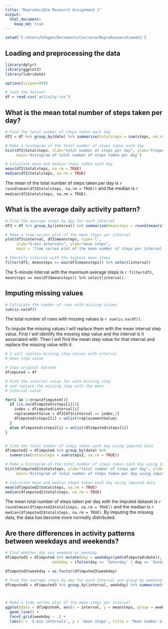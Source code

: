 ---
title: "Reproducible Research Assignment 1"
output:
  html_document:
    keep_md: true
---

```{r echo = FALSE}

setwd('C:/Users/kfagan/Documents/Coursera/ReproResearch/week2')

```

## Loading and preprocessing the data

```{r results='hide', message=FALSE, warning=FALSE}

library(dplyr)
library(ggplot2)
library(lubridate)

options(scipen=999)

# load the dataset
df = read.csv('activity.csv')
```

## What is the mean total number of steps taken per day?
```{r}
# Find the total number of steps taken each day
df2 = df %>% group_by(date) %>% summarise(totalsteps = sum(steps, na.rm = TRUE))

# Make a histogram of the total number of steps taken each day
hist(df2$totalsteps, xlab="total number of steps per day", ylab="frequency",
     main='Histogram of total number of steps taken per day')

# Calculate mean and median steps taken each day
mean(df2$totalsteps, na.rm = TRUE)
median(df2$totalsteps, na.rm = TRUE)
```
The mean of the total number of steps taken per day is `r round(mean(df2$totalsteps, na.rm = TRUE))`
and the median is `r median(df2$totalsteps, na.rm = TRUE)`.


## What is the average daily activity pattern?
```{r}

# Find the average steps by day for each interval
df3 = df %>% group_by(interval) %>% summarise(meansteps = round(mean(steps, na.rm = TRUE)))

# Make a time series plot of the mean steps per interval
plot(df3$interval, df3$meansteps, type='l',
     xlab="5-min intervals", ylab="mean steps",
     main = 'Time series plot of the mean number of steps per interval')

# Identify interval with the highest mean steps
filter(df3, meansteps == max(df3$meansteps)) %>% select(interval)
```

The 5-minute interval with the maximum average steps is `r filter(df3, meansteps == max(df3$meansteps)) %>% select(interval)`.


## Imputing missing values

```{r}
# Calculate the number of rows with missing values
sum(is.na(df))

```
The total number of rows with missing values is `r sum(is.na(df))`. 

To impute the missing values I will replace them with the mean interval step value. First I will identify the missing step value and the interval is it associated with. Then I will find the mean step value for that interval and replace the missing value with it.

```{r}

# I will replace missing step values with interval 
# mean step value

# Copy original dataset
dfimputed = df

# Find the interval value for each missing step 
# and replace the missing step with the mean
# interval value

for(i in 1:nrow(dfimputed)){
  if (is.na(dfimputed$steps[i])){
    index = dfimputed$interval[i]
    replacementValue = df3[df3$interval == index,2]
    dfimputed$steps2[i] = unlist(replacementValue)
  }
  else dfimputed$steps2[i] = unlist(dfimputed$steps[i])
}


# Find the total number of steps taken each day using imputed data
dfimputed2 = dfimputed %>% group_by(date) %>% 
  summarise(totalsteps = sum(steps2, na.rm = TRUE))

# Make a histogram of the total number of steps taken each day using imputed data
hist(dfimputed2$totalsteps, xlab="total number of steps per day", ylab="frequency",
     main='Histogram of total number of steps taken per day using imputed data')

# Calculate mean and median steps taken each day using imputed data
mean(dfimputed2$totalsteps, na.rm = TRUE)
median(dfimputed2$totalsteps, na.rm = TRUE)

```

The mean total number of steps taken per day with the imputed dataset is `r round(mean(dfimputed2$totalsteps, na.rm = TRUE))`
and the median is `r median(dfimputed2$totalsteps, na.rm = TRUE)`. By imputing the missing data, the data has become more normally distributed.


## Are there differences in activity patterns between weekdays and weekends?

```{r}

# Find whether day was weekend or weekday
dfimputed3 = dfimputed %>% mutate(day = weekdays(ymd(dfimputed$date)),
                     weekday = ifelse(day == 'Saturday' | day == 'Sunday', 'weekend','weekday'))

dfimputed3$weekday = as.factor(dfimputed3$weekday)

# Find the average steps by day for each interval and group by weekend or weekday
dfimputed4 = dfimputed3 %>% group_by(interval, weekday) %>% summarise(meansteps = mean(steps2, na.rm = TRUE))



# Make a time series plot of the mean steps per interval
ggplot(data = dfimputed4, aes(x = interval, y = meansteps, group = weekday)) +
  geom_line() +
  facet_grid(weekday ~ .) +
  labs(x = '5-min intervals', y = 'mean steps', title = 'Mean number of steps taken per day')


```


